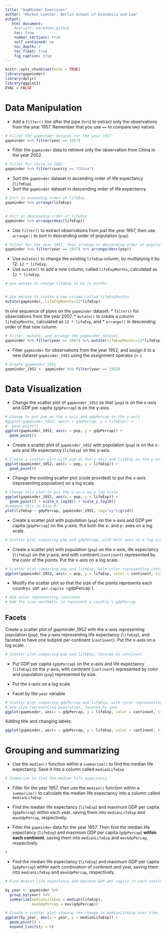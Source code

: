 ---
title: "GapMinder Exercises"
author: "Markus Loecher, Berlin School of Economics and Law"
output:
   html_document:
    #variant: markdown_github
    toc: true
    number_sections: true
    self_contained: no
    toc_depth: 2
    toc_float: true
    fig_caption: true
---

```{r setup, include=FALSE}
knitr::opts_chunk$set(echo = TRUE)
library(gapminder)
library(dplyr)
library(ggplot2)
EVAL = FALSE
```

# Data Manipulation 

* Add a `filter()` line after the pipe (`%>%`) to extract only the observations from the year 1957.  Remember that you use `==` to compare two values.

```{r, eval=EVAL}
# Filter the gapminder dataset for the year 1957
gapminder %>% filter(year == 1957)
```

* Filter the `gapminder` data to retrieve only the observation from China in the year 2002.

```{r}
# Filter for China in 2002
gapminder %>% filter(country == "China")
```


* Sort the `gapminder` dataset in ascending order of life expectancy (`lifeExp`).
* Sort the `gapminder` dataset in descending order of life expectancy.

```{r}
# Sort in ascending order of lifeExp
gapminder %>% arrange(lifeExp)

  
# Sort in descending order of lifeExp
gapminder %>% arrange(desc(lifeExp))
```

* Use `filter()` to extract observations from just the year 1957, then use `arrange()` to sort in descending order of population (`pop`).

```{r}
# Filter for the year 1957, then arrange in descending order of population
gapminder %>% filter(year == 1957) %>% arrange(desc(pop))
```


* Use `mutate()` to change the existing `lifeExp` column, by multiplying it by 12: `12 * lifeExp`.
* Use `mutate()` to add a new column, called `lifeExpMonths`, calculated as `12 * lifeExp`.


```{r}
# Use mutate to change lifeExp to be in months


# Use mutate to create a new column called lifeExpMonths
mutate(gapminder, lifeExpMonths=12*lifeExp)
```


In one sequence of pipes on the `gapminder` dataset:
* `filter()` for observations from the year 2007,
* `mutate()` to create a column `lifeExpMonths`, calculated as `12 * lifeExp`, and
* `arrange()` in descending order of that new column

```{r}
# Filter, mutate, and arrange the gapminder dataset
gapminder %>% filter(year == 2007) %>% mutate(lifeExpMonths=12*lifeExp) %>% arrange(desc(lifeExpMonths))
```

* Filter `gapminder` for observations from the year 1952, and assign it to a new dataset `gapminder_1952` using the assignment operator (`<-`).

```{r}
# Create gapminder_1952
gapminder_1952 <- gapminder %>% filter(year == 1952)
```

# Data Visualization


* Change the scatter plot of `gapminder_1952` so that (`pop`) is on the x-axis and GDP per capita (`gdpPercap`) is on the y-axis.


```{r, eval= EVAL}
# Change to put pop on the x-axis and gdpPercap on the y-axis
#ggplot(gapminder_1952, aes(x = gdpPercap, y = lifeExp)) +
#  geom_point()
ggplot(gapminder_1952, aes(x = pop, y = gdpPercap)) +
  geom_point()
```

* Create a scatter plot of `gapminder_1952` with population (`pop`) is on the x-axis and life expectancy (`lifeExp`) on the y-axis.

```{r}
# Create a scatter plot with pop on the x-axis and lifeExp on the y-axis
ggplot(gapminder_1952, aes(x = pop, y = lifeExp)) +
  geom_point()
```

* Change the existing scatter plot (code provided) to put the x-axis (representing population) on a log scale.

```{r, eval= EVAL}
# Change this plot to put the x-axis on a log scale
ggplot(gapminder_1952, aes(x = pop, y = lifeExp)) +
  geom_point() + scale_x_log10() + scale_y_log10()
#compare this to base R:
plot(lifeExp ~ gdpPercap, gapminder_1952, log="xy");grid()
```

* Create a scatter plot with population (`pop`) on the x-axis and GDP per capita (`gdpPercap`) on the y-axis. Put both the x- and y- axes on a log scale.

```{r}
# Scatter plot comparing pop and gdpPercap, with both axes on a log scale
```

* Create a scatter plot with population (`pop`) on the x-axis, life expectancy (`lifeExp`) on the y-axis, and with continent (`continent`) represented by the color of the points. Put the x-axis on a log scale.

```{r}
# Scatter plot comparing pop and lifeExp, with color representing continent
ggplot(gapminder_1952, aes(x = pop, y = lifeExp, color = continent, size = gdpPercap)) +  geom_point() + scale_x_log10()
```

* Modify the scatter plot so that the size of the points represents each country`s GDP per capita (`gdpPercap`).

```{r}
# Add color representing continent
# Add the size aesthetic to represent a country`s gdpPercap

```

## Facets

Create a scatter plot of gapminder_1952 with the x-axis representing population (`pop`), the y-axis representing life expectancy (`lifeExp`), and faceted to have one subplot per continent (`continent`). Put the x-axis on a log scale.

```{r}
# Scatter plot comparing pop and lifeExp, faceted by continent

```


* Put GDP per capita (`gdpPercap`) on the x-axis and life expectancy (`lifeExp`) on the y-axis, with continent (`continent`) represented by color and population (`pop`) represented by size.

* Put the x-axis on a log scale 

* Facet by the `year` variable



```{r}
# Scatter plot comparing gdpPercap and lifeExp, with color representing continent
# and size representing population, faceted by year
ggplot(gapminder, aes(x = gdpPercap, y = lifeExp, color = continent, size = pop)) +   geom_point() +   scale_x_log10() +   facet_wrap(~ year)
```

Adding title and changing labels:

```{r}
ggplot(gapminder, aes(x = gdpPercap, y = lifeExp, color = continent, size = pop)) +   geom_point() +   scale_x_log10() +   facet_wrap(~ year) + labs(title="Gapminder", x="GDP per Capita", y = "Life Expectancy")
```



# Grouping and summarizing

* Use the `median()` function within a `summarize()` to find the median life expectancy. Save it into a column called `medianLifeExp`


```{r}
# Summarize to find the median life expectancy
```

* Filter for the year 1957, then use the `median()` function within a `summarize()` to calculate the median life expectancy into a column called `medianLifeExp`

* Find the median life expectancy (`lifeExp`) and maximum GDP per capita (`gdpPercap`) within each year, saving them into `medianLifeExp` and `maxGdpPercap`, respectively.

* Filter the `gapminder` data for the year 1957. Then find the median life expectancy (`lifeExp`) and maximum GDP per capita (`gdpPercap`) **within each continent**, saving them into `medianLifeExp` and `maxGdpPercap`, respectively.

```{r}
#
```


* Find the median life expectancy (`lifeExp`) and maximum GDP per capita (`gdpPercap`) within each combination of continent and year, saving them into `medianLifeExp` and `maxGdpPercap`, respectively.

```{r}
# Find median life expectancy and maximum GDP per capita in each continent/year combination
```


```{r}
by_year <- gapminder %>%
  group_by(year) %>%
  summarize(medianLifeExp = median(lifeExp),
            maxGdpPercap = max(gdpPercap))

# Create a scatter plot showing the change in medianLifeExp over time
ggplot(by_year, aes(x = year, y = medianLifeExp)) +
  geom_point() +
  expand_limits(y = 0)
```

